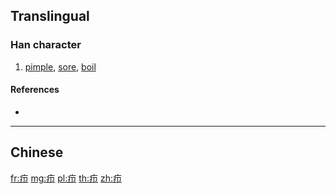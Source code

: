 {{character info/new}}
{{also|癤}}
==Translingual==

===Han character===
{{Han char|rn=104|rad=疒|as=02|sn=7|four=|canj=KSL}}

# [[pimple]], [[sore]], [[boil]]

====References====
* {{Han ref|kx=0769.091|hdz=42659.110|uh=7596|ud=30102}}

----

==Chinese==
{{zh-see|癤}}

[[fr:疖]]
[[mg:疖]]
[[pl:疖]]
[[th:疖]]
[[zh:疖]]